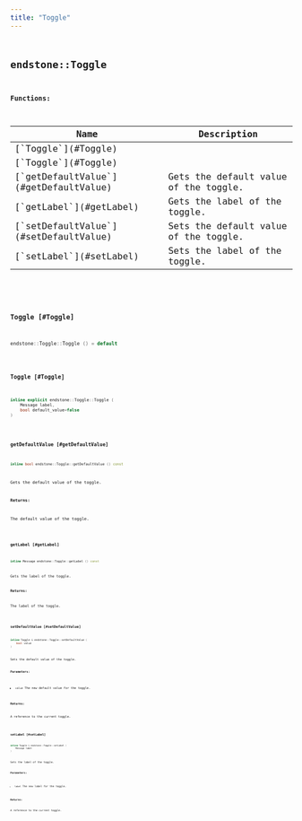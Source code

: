 ```yaml
---
title: "Toggle"
---
```


## <code className="doc-symbol doc-symbol-class"/> endstone::Toggle

















**Functions:**

<table>
<thead>
   <tr>
      <th>Name</th>
      <th>Description</th>
   </tr>
</thead>
<tbody>
<tr key="classendstone_1_1_toggle_1a1c470350b59df5562dcc97f5dd1385a1">
    <td>[`Toggle`](#Toggle)</td>
    <td></td>
</tr>
<tr key="classendstone_1_1_toggle_1a31ca9d6bea35c794ce39248ea7cecf28">
    <td>[`Toggle`](#Toggle)</td>
    <td></td>
</tr>
<tr key="classendstone_1_1_toggle_1a3a5805179c86bb7f90c753c244b54162">
    <td>[`getDefaultValue`](#getDefaultValue)</td>
    <td>Gets the default value of the toggle.</td>
</tr>
<tr key="classendstone_1_1_toggle_1a0448b55baf2e8096ee855c46059e0161">
    <td>[`getLabel`](#getLabel)</td>
    <td>Gets the label of the toggle.</td>
</tr>
<tr key="classendstone_1_1_toggle_1a17339331f52f72813e65c7edb654646e">
    <td>[`setDefaultValue`](#setDefaultValue)</td>
    <td>Sets the default value of the toggle.</td>
</tr>
<tr key="classendstone_1_1_toggle_1af50982b6fa024d5baa71e93aeca3c250">
    <td>[`setLabel`](#setLabel)</td>
    <td>Sets the label of the toggle.</td>
</tr>
</tbody>
</table>

### <code className="doc-symbol doc-symbol-function"/> Toggle [#Toggle]

```cpp
endstone::Toggle::Toggle () = default
```


### <code className="doc-symbol doc-symbol-function"/> Toggle [#Toggle]

```cpp
inline explicit endstone::Toggle::Toggle (
    Message label,
    bool default_value=false
) 
```


### <code className="doc-symbol doc-symbol-function"/> getDefaultValue [#getDefaultValue]

```cpp
inline bool endstone::Toggle::getDefaultValue () const
```

Gets the default value of the toggle.



**Returns:**

The default value of the toggle. 





        
### <code className="doc-symbol doc-symbol-function"/> getLabel [#getLabel]

```cpp
inline Message endstone::Toggle::getLabel () const
```

Gets the label of the toggle.



**Returns:**

The label of the toggle. 





        
### <code className="doc-symbol doc-symbol-function"/> setDefaultValue [#setDefaultValue]

```cpp
inline Toggle & endstone::Toggle::setDefaultValue (
    bool value
) 
```

Sets the default value of the toggle.



**Parameters:**


* `value` The new default value for the toggle. 



**Returns:**

A reference to the current toggle. 





        
### <code className="doc-symbol doc-symbol-function"/> setLabel [#setLabel]

```cpp
inline Toggle & endstone::Toggle::setLabel (
    Message label
) 
```

Sets the label of the toggle.



**Parameters:**


* `label` The new label for the toggle. 



**Returns:**

A reference to the current toggle. 





        